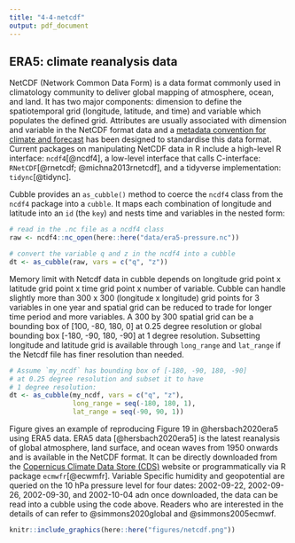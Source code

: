 ```yaml
---
title: "4-4-netcdf"
output: pdf_document
---
```



## ERA5: climate reanalysis data

NetCDF (Network Common Data Form) is a data format commonly used in climatology community to deliver global mapping of atmosphere, ocean, and land. It has two major components: dimension to define the spatiotemporal grid (longitude, latitude, and time) and variable which populates the defined grid. Attributes are usually associated with dimension and variable in the NetCDF format data and a [metadata convention for climate and forecast](http://cfconventions.org/) has been designed to standardise this data format. Current packages on manipulating NetCDF data in R include a high-level R interface: `ncdf4`[@ncdf4], a low-level interface that calls C-interface: `RNetCDF`[@rnetcdf; @michna2013rnetcdf], and a tidyverse implementation: `tidync`[@tidync].

Cubble provides an `as_cubble()` method to coerce the `ncdf4` class from the `ncdf4` package into a `cubble`. It maps each combination of longitude and latitude into an `id` (the `key`) and nests time and variables in the nested form:

```r
# read in the .nc file as a ncdf4 class
raw <- ncdf4::nc_open(here::here("data/era5-pressure.nc"))

# convert the variable q and z in the ncdf4 into a cubble
dt <- as_cubble(raw, vars = c("q", "z"))
```

Memory limit with Netcdf data in cubble depends on longitude grid point x latitude grid point x time grid point x number of variable. Cubble can handle slightly more than 300 x 300 (longitude x longitude) grid points for 3 variables in one year and spatial grid can be reduced to trade for longer time period and more variables. A 300 by 300 spatial grid can be a bounding box of [100, -80, 180, 0] at 0.25 degree resolution or global bounding box [-180, -90, 180, -90] at 1 degree resolution. Subsetting longitude and latitude grid is available through `long_range` and `lat_range` if the Netcdf file has finer resolution than needed.

```r
# Assume `my_ncdf` has bounding box of [-180, -90, 180, -90] 
# at 0.25 degree resolution and subset it to have 
# 1 degree resolution:
dt <- as_cubble(my_ncdf, vars = c("q", "z"), 
                long_range = seq(-180, 180, 1), 
                lat_range = seq(-90, 90, 1))
```

Figure \ref{fig:netcdf} gives an example of reproducing Figure 19 in @hersbach2020era5 using ERA5 data. ERA5 data [@hersbach2020era5] is the latest reanalysis of global atmosphere, land surface, and ocean waves from 1950 onwards and is available in the NetCDF format. It can be directly downloaded from the [Copernicus Climate Data Store (CDS)](https://cds.climate.copernicus.eu/cdsapp#!/dataset/reanalysis-era5-pressure-levels?tab=overview) website or programmatically via R package `ecmwfr`[@ecwmfr]. Variable Specific humidity and geopotential are queried on the 10 hPa pressure level for four dates: 2002-09-22, 2002-09-26, 2002-09-30, and 2002-10-04 adn once downloaded, the data can be read into a cubble using the code above. Readers who are interested in the details of can refer to @simmons2020global and @simmons2005ecmwf.

```r
knitr::include_graphics(here::here("figures/netcdf.png"))
```

